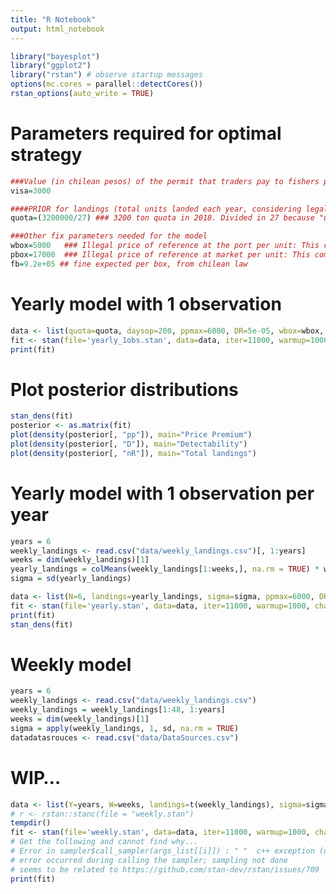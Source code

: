 ```yaml
---
title: "R Notebook"
output: html_notebook
---
```

```r
library("bayesplot")
library("ggplot2")
library("rstan") # observe startup messages
options(mc.cores = parallel::detectCores())
rstan_options(auto_write = TRUE)
```

# Parameters required for optimal strategy
```r
###Value (in chilean pesos) of the permit that traders pay to fishers per legal unit
visa=3000    

####PRIOR for landings (total units landed each year, considering legal and illegal)
quota=(3200000/27) ### 3200 ton quota in 2018. Divided in 27 because "units" are 27 kg boxes

###Other fix parameters needed for the model
wbox=5000   ### Illegal price of reference at the port per unit: This comes from my fieldwork 1
pbox=17000  ### Illegal price of reference at market per unit: This comes from my fieldwork 2
fb=9.2e+05 ## fine expected per box, from chilean law
```


# Yearly model with 1 observation
```r
data <- list(quota=quota, daysop=200, ppmax=6000, DR=5e-05, wbox=wbox, pbox=pbox, visa=visa, fb=fb)
fit <- stan(file='yearly_1obs.stan', data=data, iter=11000, warmup=1000, chains=4, seed=0, refresh=11000, control = list(adapt_delta = 0.99))
print(fit)
```

# Plot posterior distributions
```r
stan_dens(fit)
posterior <- as.matrix(fit)
plot(density(posterior[, "pp"]), main="Price Premium")
plot(density(posterior[, "D"]), main="Detectability")
plot(density(posterior[, "nR"]), main="Total landings")
```

# Yearly model with 1 observation per year
```r
years = 6
weekly_landings <- read.csv("data/weekly_landings.csv")[, 1:years]
weeks = dim(weekly_landings)[1]
yearly_landings = colMeans(weekly_landings[1:weeks,], na.rm = TRUE) * weeks
sigma = sd(yearly_landings)
```
```r
data <- list(N=6, landings=yearly_landings, sigma=sigma, ppmax=6000, DR=5e-05, wbox=wbox, pbox=pbox, visa=visa, fb=fb)
fit <- stan(file='yearly.stan', data=data, iter=11000, warmup=1000, chains=4, seed=0, refresh=11000, control = list(adapt_delta = 0.99))
print(fit)
stan_dens(fit)
```

# Weekly model
```r
years = 6
weekly_landings <- read.csv("data/weekly_landings.csv")
weekly_landings = weekly_landings[1:48, 1:years]
weeks = dim(weekly_landings)[1]
sigma = apply(weekly_landings, 1, sd, na.rm = TRUE)
datadatasrouces <- read.csv("data/DataSources.csv")
```
# WIP...
```r
data <- list(Y=years, W=weeks, landings=t(weekly_landings), sigma=sigma, ppmax=6000, DR=5e-05, wbox=wbox, pbox=pbox, visa=visa, fb=fb)
# r <- rstan::stanc(file = "weekly.stan")
tempdir()
fit <- stan(file='weekly.stan', data=data, iter=11000, warmup=1000, chains=1, seed=0, refresh=11000, control = list(adapt_delta = 0.99))
# Get the following and cannot find why...
# Error in sampler$call_sampler(args_list[[i]]) : " "  c++ exception (unknown reason)"                
# error occurred during calling the sampler; sampling not done
# seems to be related to https://github.com/stan-dev/rstan/issues/709
print(fit)
```